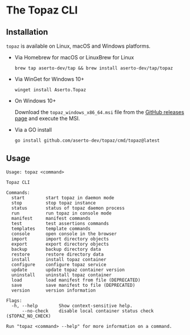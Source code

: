 # The Topaz CLI

## Installation

`topaz` is available on Linux, macOS and Windows platforms.

* Via Homebrew for macOS or LinuxBrew for Linux

   ```shell
  brew tap aserto-dev/tap && brew install aserto-dev/tap/topaz
   ```

* Via WinGet for Windows 10+

   ```shell
  winget install Aserto.Topaz
   ```

* On Windows 10+

  Download the `topaz_windows_x86_64.msi` file from the [GitHub releases page](https://github.com/aserto-dev/topaz/releases) and execute the MSI.

* Via a GO install

  ```shell
  go install github.com/aserto-dev/topaz/cmd/topaz@latest
  ```

## Usage
```
Usage: topaz <command>

Topaz CLI

Commands:
  start        start topaz in daemon mode
  stop         stop topaz instance
  status       status of topaz daemon process
  run          run topaz in console mode
  manifest     manifest commands
  test         test assertions commands
  templates    template commands
  console      open console in the browser
  import       import directory objects
  export       export directory objects
  backup       backup directory data
  restore      restore directory data
  install      install topaz container
  configure    configure topaz service
  update       update topaz container version
  uninstall    uninstall topaz container
  load         load manifest from file (DEPRECATED)
  save         save manifest to file (DEPRECATED)
  version      version information

Flags:
  -h, --help        Show context-sensitive help.
      --no-check    disable local container status check ($TOPAZ_NO_CHECK)

Run "topaz <command> --help" for more information on a command.
```
